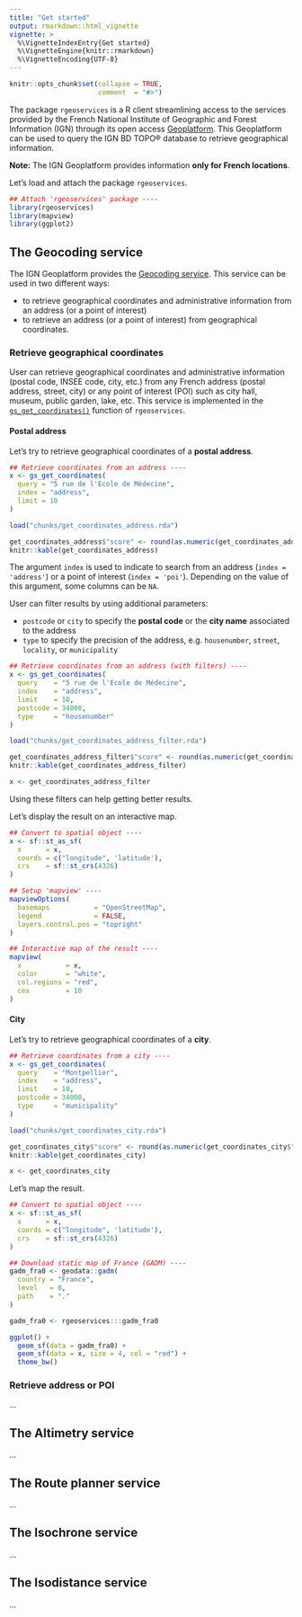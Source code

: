 ```yaml
---
title: "Get started"
output: rmarkdown::html_vignette
vignette: >
  %\VignetteIndexEntry{Get started}
  %\VignetteEngine{knitr::rmarkdown}
  %\VignetteEncoding{UTF-8}
---
```


```r
knitr::opts_chunk$set(collapse = TRUE,
                      comment  = "#>")
```

The package `rgeoservices` is a R client streamlining access to the services provided by the French National Institute of Geographic and Forest Information (IGN) through its open access [Geoplatform](https://geoservices.ign.fr/documentation/services/services-geoplateforme). This Geoplatform can be used to query the IGN BD TOPO® database to retrieve geographical information.

**Note:** The IGN Geoplatform provides information **only for French locations**.


Let's load and attach the package `rgeoservices`.

```r
## Attach 'rgeoservices' package ----
library(rgeoservices)
library(mapview)
library(ggplot2)
```


## The Geocoding service

The IGN Geoplatform provides the [Geocoding service](https://geoservices.ign.fr/documentation/services/services-geoplateforme/geocodage). This service can be used in two different ways:

- to retrieve geographical coordinates and administrative information from an address (or a point of interest)
- to retrieve an address (or a point of interest) from geographical coordinates.

### Retrieve geographical coordinates

User can retrieve geographical coordinates and administrative information (postal code, INSEE code, city, etc.) from any French address (postal address, street, city) or any point of interest (POI) such as city hall, museum, public garden, lake, etc. This service is implemented in the [`gs_get_coordinates()`](https://ahasverus.github.io/rgeoservices/reference/gs_get_coordinates.html) function of `rgeoservices`.


#### Postal address

Let's try to retrieve geographical coordinates of a **postal address**.

```r
## Retrieve coordinates from an address ----
x <- gs_get_coordinates(
  query = "5 rue de l'Ecole de Médecine", 
  index = "address",
  limit = 10
)
```

```r
load("chunks/get_coordinates_address.rda")

get_coordinates_address$"score" <- round(as.numeric(get_coordinates_address$"score"), 5)
knitr::kable(get_coordinates_address)
```

The argument `index` is used to indicate to search from an address (`index = 'address'`) or a point of interest (`index = 'poi'`). Depending on the value of this argument, some columns can be `NA`.

User can filter results by using additional parameters:

- `postcode` or `city` to specify the **postal code** or the **city name** associated to the address
- `type` to specify the precision of the address, e.g. `housenumber`, `street`, `locality`, or `municipality`


```r
## Retrieve coordinates from an address (with filters) ----
x <- gs_get_coordinates(
  query    = "5 rue de l'Ecole de Médecine", 
  index    = "address",
  limit    = 10,
  postcode = 34000,
  type     = "housenumber"
)
```

```r
load("chunks/get_coordinates_address_filter.rda")

get_coordinates_address_filter$"score" <- round(as.numeric(get_coordinates_address_filter$"score"), 5)
knitr::kable(get_coordinates_address_filter)

x <- get_coordinates_address_filter
```

Using these filters can help getting better results.

Let's display the result on an interactive map.

```r
## Convert to spatial object ----
x <- sf::st_as_sf(
  x      = x,
  coords = c("longitude", 'latitude'),
  crs    = sf::st_crs(4326)
)

## Setup 'mapview' ----
mapviewOptions(
  basemaps           = "OpenStreetMap",
  legend             = FALSE,
  layers.control.pos = "topright"
)

## Interactive map of the result ----
mapview(
  x           = x, 
  color       = "white", 
  col.regions = "red", 
  cex         = 10
)
```


#### City

Let's try to retrieve geographical coordinates of a **city**.

```r
## Retrieve coordinates from a city ----
x <- gs_get_coordinates(
  query    = "Montpellier", 
  index    = "address",
  limit    = 10,
  postcode = 34000,
  type     = "municipality" 
)
```

```r
load("chunks/get_coordinates_city.rda")

get_coordinates_city$"score" <- round(as.numeric(get_coordinates_city$"score"), 5)
knitr::kable(get_coordinates_city)

x <- get_coordinates_city
```

Let's map the result.


```r
## Convert to spatial object ----
x <- sf::st_as_sf(
  x      = x,
  coords = c("longitude", 'latitude'),
  crs    = sf::st_crs(4326)
)
```

```r
## Download static map of France (GADM) ----
gadm_fra0 <- geodata::gadm(
  country = "France",
  level   = 0,
  path    = "."
)
```

```r
gadm_fra0 <- rgeoservices:::gadm_fra0
```

```r
ggplot() + 
  geom_sf(data = gadm_fra0) + 
  geom_sf(data = x, size = 4, col = "red") + 
  theme_bw()
```


### Retrieve address or POI

...


## The Altimetry service

...

## The Route planner service

...

## The Isochrone service

...

## The Isodistance service

...


